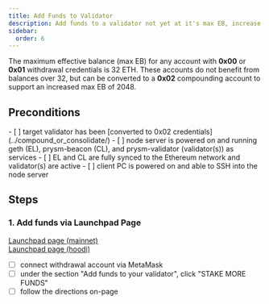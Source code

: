 ```yaml
---
title: Add Funds to Validator
description: Add funds to a validator not yet at it's max EB, increase its effective staking balance which is used to calculate both rewards and penalties.
sidebar:
  order: 6
---
```


<ResetButton />

The maximum effective balance (max EB) for any account with **0x00** or **0x01** withdrawal credentials is 32 ETH.  These accounts do not benefit from balances over 32, but can be converted to a **0x02** compounding account to support an increased max EB of 2048.

## Preconditions
<Checklist name="preconditions">
- [ ] target validator has been [converted to 0x02 credentials](../compound_or_consolidate/)
- [ ] node server is powered on and running geth (EL), prysm-beacon (CL), and prysm-validator (validator(s)) as services
- [ ] EL and CL are fully synced to the Ethereum network and validator(s) are active
- [ ] client PC is powered on and able to SSH into the node server
</Checklist>

## Steps

### 1. Add funds via Launchpad Page

[Launchpad page (mainnet)](https://launchpad.ethereum.org/en/validator-actions)<br/>
[Launchpad page (hoodi)](https://hoodi.launchpad.ethereum.org/en/validator-actions)
<Checklist name="add-funds-via-launchpad-page">
- [ ] connect withdrawal account via MetaMask
- [ ] under the section "Add funds to your validator", click "STAKE MORE FUNDS"
- [ ] follow the directions on-page
</Checklist>
